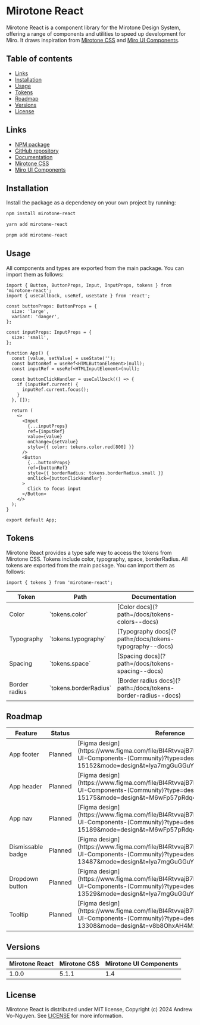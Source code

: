 
<Meta title='Mirotone React' />

# Mirotone React

Mirotone React is a component library for the Mirotone Design System, offering a range of components and utilities to speed up development for Miro. It draws inspiration from [Mirotone CSS](https://www.mirotone.xyz/) and [Miro UI Components](https://www.figma.com/community/file/1125698230201231315/mirotone-ui-components).

## Table of contents

- [Links](#links)
- [Installation](#installation)
- [Usage](#usage)
- [Tokens](#tokens)
- [Roadmap](#roadmap)
- [Versions](#versions)
- [License](#license)

## Links

- [NPM package](https://www.npmjs.com/package/mirotone-react)
- [GitHub repository](https://github.com/andrewvo89/mirotone-react)
- [Documentation](https://andrewvo89.github.io/mirotone-react/?path=/docs/getting-started--docs)
- [Mirotone CSS](https://www.mirotone.xyz/)
- [Miro UI Components](https://www.figma.com/community/file/1125698230201231315/mirotone-ui-components)

## Installation

Install the package as a dependency on your own project by running:

```bash
npm install mirotone-react
```

```bash
yarn add mirotone-react
```

```bash
pnpm add mirotone-react
```

## Usage

All components and types are exported from the main package. You can import them as follows:

```tsx
import { Button, ButtonProps, Input, InputProps, tokens } from 'mirotone-react';
import { useCallback, useRef, useState } from 'react';

const buttonProps: ButtonProps = {
  size: 'large',
  variant: 'danger',
};

const inputProps: InputProps = {
  size: 'small',
};

function App() {
  const [value, setValue] = useState('');
  const buttonRef = useRef<HTMLButtonElement>(null);
  const inputRef = useRef<HTMLInputElement>(null);

  const buttonClickHandler = useCallback(() => {
    if (inputRef.current) {
      inputRef.current.focus();
    }
  }, []);

  return (
    <>
      <Input
        {...inputProps}
        ref={inputRef}
        value={value}
        onChange={setValue}
        style={{ color: tokens.color.red[800] }}
      />
      <Button
        {...buttonProps}
        ref={buttonRef}
        style={{ borderRadius: tokens.borderRadius.small }}
        onClick={buttonClickHandler}
      >
        Click to focus input
      </Button>
    </>
  );
}

export default App;
```

## Tokens

Mirotone React provides a type safe way to access the tokens from Mirotone CSS.
Tokens include color, typography, space, borderRadius.
All tokens are exported from the main package. You can import them as follows:

```tsx
import { tokens } from 'mirotone-react';
```

<table>
  <thead>
    <tr>
      <th>Token</th>
      <th>Path</th>
      <th>Documentation</th>
    </tr>
  </thead>
  <tbody>
    <tr>
      <td>Color</td>
      <td>`tokens.color`</td>
      <td>[Color docs](?path=/docs/tokens-colors--docs)</td>
    </tr>
    <tr>
      <td>Typography</td>
      <td>`tokens.typography`</td>
      <td>[Typography docs](?path=/docs/tokens-typography--docs)</td>
    </tr>
    <tr>
      <td>Spacing</td>
      <td>`tokens.space`</td>
      <td>[Spacing docs](?path=/docs/tokens-spacing--docs)</td>
    </tr>
    <tr>
      <td>Border radius</td>
      <td>`tokens.borderRadius`</td>
      <td>[Border radius docs](?path=/docs/tokens-border-radius--docs)</td>
    </tr>
  </tbody>
</table>

## Roadmap

<table>
  <thead>
    <tr>
      <th>Feature</th>
      <th>Status</th>
      <th>Reference</th>
    </tr>
  </thead>
  <tbody>
    <tr>
      <td>App footer</td>
      <td>Planned</td>
      <td>
        [Figma
        design](https://www.figma.com/file/BI4RtvvajB7E3EQHlNTL4I/Mirotone-UI-Components-(Community)?type=design&node-id=3642-15152&mode=design&t=lya7mgGuGGuYILSD-4)
      </td>
    </tr>
    <tr>
      <td>App header</td>
      <td>Planned</td>
      <td>
        [Figma
        design](https://www.figma.com/file/BI4RtvvajB7E3EQHlNTL4I/Mirotone-UI-Components-(Community)?type=design&node-id=3642-15175&mode=design&t=M6wFp57pRdq4g6Te-4)
      </td>
    </tr>
    <tr>
      <td>App nav</td>
      <td>Planned</td>
      <td>
        [Figma
        design](https://www.figma.com/file/BI4RtvvajB7E3EQHlNTL4I/Mirotone-UI-Components-(Community)?type=design&node-id=3642-15189&mode=design&t=M6wFp57pRdq4g6Te-4)
      </td>
    </tr>
    <tr>
      <td>Dismissable badge</td>
      <td>Planned</td>
      <td>
        [Figma
        design](https://www.figma.com/file/BI4RtvvajB7E3EQHlNTL4I/Mirotone-UI-Components-(Community)?type=design&node-id=3642-13487&mode=design&t=lya7mgGuGGuYILSD-4)
      </td>
    </tr>
    <tr>
      <td>Dropdown button</td>
      <td>Planned</td>
      <td>
        [Figma
        design](https://www.figma.com/file/BI4RtvvajB7E3EQHlNTL4I/Mirotone-UI-Components-(Community)?type=design&node-id=3642-13529&mode=design&t=lya7mgGuGGuYILSD-4)
      </td>
    </tr>
    <tr>
      <td>Tooltip</td>
      <td>Planned</td>
      <td>
        [Figma
        design](https://www.figma.com/file/BI4RtvvajB7E3EQHlNTL4I/Mirotone-UI-Components-(Community)?type=design&node-id=3642-13308&mode=design&t=v8b8OhxAH4M1Erx0-4)
      </td>
    </tr>
  </tbody>
</table>

## Versions

<table>
  <thead>
    <tr>
      <th>Mirotone React</th>
      <th>Mirotone CSS</th>
      <th>Mirotone UI Components</th>
    </tr>
  </thead>
  <tbody>
    <tr>
      <td>1.0.0</td>
      <td>5.1.1</td>
      <td>1.4</td>
    </tr>
  </tbody>
</table>

## License

Mirotone React is distributed under MIT license, Copyright (c) 2024 Andrew Vo-Nguyen. See [LICENSE](https://github.com/andrewvo89/mirotone-react/blob/main/LICENSE) for more information.
